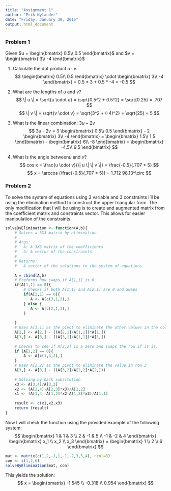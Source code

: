 ```yaml
---
title: "Assignment 1"
author: "Erik Nylander"
date: "Friday, January 30, 2015"
output: html_document
---
```


### Problem 1

Given $u = \begin{bmatrix} 0.5\\ 0.5 \end{bmatrix}$ and $v = \begin{bmatrix} 3\\ -4 \end{bmatrix}$


1) Calculate the dot product $u \cdot v$.
$$ 
\begin{bmatrix} 0.5\\ 0.5 \end{bmatrix} 
\cdot 
\begin{bmatrix} 3\\ -4 \end{bmatrix} = 
0.5 * 3 + 0.5 * -4 = -0.5
$$

2) What are the lengths of $u$ and $v$?
$$
\| u \| = 
\sqrt{u \cdot u} =
\sqrt{0.5^2 + 0.5^2} =
\sqrt{0.25} =
.707
$$
$$
\| v \| =
\sqrt{v \cdot v} =
\sqrt{3^2 + (-4)^2} =
\sqrt{25} =
5
$$

3) What is the linear combination: $3u - 2v$
$$
3u - 2v = 
3 \begin{bmatrix} 0.5\\ 0.5 \end{bmatrix} -
2 \begin{bmatrix} 3\\ -4 \end{bmatrix} =
\begin{bmatrix} 1.5\\ 1.5 \end{bmatrix} -
\begin{bmatrix} 6\\ -8 \end{bmatrix} =
\begin{bmatrix} -4.5\\ 9.5 \end{bmatrix}
$$

4) What is the angle between$u$ and $v$?
$$
cos x = 
\frac{u \cdot v}{\| u \| \| v \|} =
\frac{-0.5}{.707 * 5}
$$
$$
x = \arccos (\frac{-0.5}{.707 * 5}) = 1.712  98.13^\circ
$$

### Problem 2

To solve the system of equations using 3 variable and 3 constraints I'll be using the elimination method to construct the upper triangular form. The only modification that I will be using is to create and augmented matrix from the coefficient matrix and constraints vector. This allows for easier manipulation of the constraints.

```r
solveByElimination <- function(A,b){
    # Solves a 3X3 matrix by elimination
    #
    # Args:
    #   A: A 3X3 matrix of the coefficients
    #   b: A vector of the constraints
    #
    # Returns:
    #   A vector of the solutions to the system of equations.
    
    A = cbind(A,b)
    # Preforms Row swaps if A[1,1] is 0
    if(A[1,1] == 0){
        # Checks if both A[1,1] and A[2,1] are 0 and Swaps
        if(A[2,1] == 0){
           A <- A[c(3,1,2),]
        } else {
           A <- A[c(2,1,3),]
        }
        
    }
    # Uses A[1,1] as the pivot to eliminate the other values in the column
    A[2,] <- A[2,] - ((A[2,1]/A[1,1])*A[1,])
    A[3,] <- A[3,] - ((A[3,1]/A[1,1])*A[1,])
    
    # Checks to see if A[2,2] is a zero and swaps the row if it is.
    if (A[2,2] == 0){
        A <- A[c(1,3,2),]
    }
    # Uses A[2,2] as the pivot to eliminate the value in row 3
    A[3,] <- A[3,] - ((A[3,2]/A[2,2]*A[2,]))
    
    # Solving by back subsitution
    x3 <- A[3,4]/A[3,3]
    x2 <- (A[2,4]-A[2,3]*x3)/A[2,2]
    x1 <- (A[1,4]-A[1,2]*x2-A[1,3]*x3)/A[1,1]
    
    result <- c(x1,x2,x3)
    return (result)
}
```

Now I will check the function using the provided example of the following system:
$$
\begin{bmatrix} 1 & 1 & 3 \\ 2 & -1 & 5 \\ -1 & -2 & 4 \end{bmatrix}
\begin{bmatrix} x_1 \\ x_2 \\ x_3 \end{bmatrix} =
\begin{bmatrix} 1 \\ 2 \\ 6 \end{bmatrix}
$$

```r
mat <- matrix(c(1,2,-1,1,-1,-2,3,5,4), ncol=3)
con <- c(1,2,6)
solveByElimination(mat, con)
```

This yields the solution:
$$
x = \begin{bmatrix} -1.545 \\ -0.318 \\ 0.954 \end{bmatrix}
$$